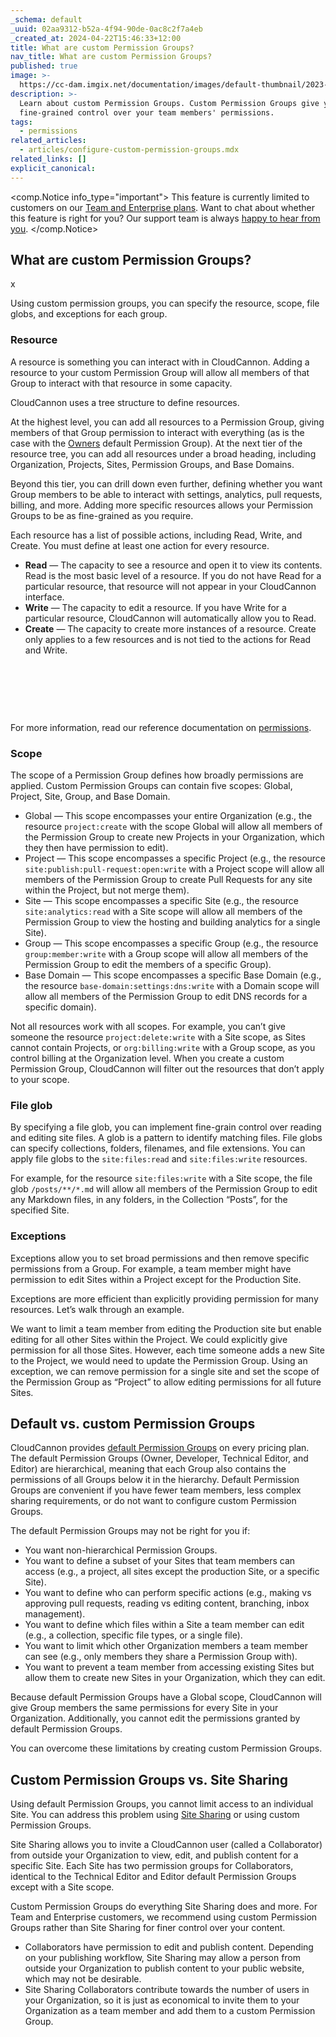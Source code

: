 ```yaml
---
_schema: default
_uuid: 02aa9312-b52a-4f94-90de-0ac8c2f7a4eb
_created_at: 2024-04-22T15:46:33+12:00
title: What are custom Permission Groups?
nav_title: What are custom Permission Groups?
published: true
image: >-
  https://cc-dam.imgix.net/documentation/images/default-thumbnail/2023-Q4/CloudCannon-Documentation-Thumbnail.png
description: >-
  Learn about custom Permission Groups. Custom Permission Groups give you
  fine-grained control over your team members' permissions.
tags:
  - permissions
related_articles:
  - articles/configure-custom-permission-groups.mdx
related_links: []
explicit_canonical:
---
```

<comp.Notice info_type="important">
  This feature is currently limited to customers on our [Team and Enterprise plans](/pricing/). Want to chat about whether this feature is right for you? Our support team is always [happy to hear from you]().
</comp.Notice>

## What are custom Permission Groups?

x

Using custom permission groups, you can specify the resource, scope, file globs, and exceptions for each group.

### Resource

A resource is something you can interact with in CloudCannon. Adding a resource to your custom Permission Group will allow all members of that Group to interact with that resource in some capacity.

CloudCannon uses a tree structure to define resources.

At the highest level, you can add all resources to a Permission Group, giving members of that Group permission to interact with everything (as is the case with the [Owners](/documentation/articles/default-permission-groups/#owners) default Permission Group). At the next tier of the resource tree, you can add all resources under a broad heading, including Organization, Projects, Sites, Permission Groups, and Base Domains.

Beyond this tier, you can drill down even further, defining whether you want Group members to be able to interact with settings, analytics, pull requests, billing, and more. Adding more specific resources allows your Permission Groups to be as fine-grained as you require.

Each resource has a list of possible actions, including Read, Write, and Create. You must define at least one action for every resource.

* **Read** — The capacity to see a resource and open it to view its contents. Read is the most basic level of a resource. If you do not have Read for a particular resource, that resource will not appear in your CloudCannon interface.
* **Write** — The capacity to edit a resource. If you have Write for a particular resource, CloudCannon will automatically allow you to Read.
* **Create** — The capacity to create more instances of a resource. Create only applies to a few resources and is not tied to the actions for Read and Write.

&nbsp;

&nbsp;

&nbsp;

For more information, read our reference documentation on [permissions](/documentation/articles/permissions-reference/).

### Scope

The scope of a Permission Group defines how broadly permissions are applied. Custom Permission Groups can contain five scopes: Global, Project, Site, Group, and Base Domain.

* Global — This scope encompasses your entire Organization (e.g., the resource `project:create` with the scope Global will allow all members of the Permission Group to create new Projects in your Organization, which they then have permission to edit).
* Project — This scope encompasses a specific Project (e.g., the resource `site:publish:pull-request:open:write` with a Project scope will allow all members of the Permission Group to create Pull Requests for any site within the Project, but not merge them).
* Site — This scope encompasses a specific Site (e.g., the resource `site:analytics:read` with a Site scope will allow all members of the Permission Group to view the hosting and building analytics for a single Site).
* Group — This scope encompasses a specific Group (e.g., the resource `group:member:write` with a Group scope will allow all members of the Permission Group to edit the members of a specific Group).
* Base Domain — This scope encompasses a specific Base Domain (e.g., the resource `base-domain:settings:dns:write` with a Domain scope will allow all members of the Permission Group to edit DNS records for a specific domain).

Not all resources work with all scopes. For example, you can’t give someone the resource `project:delete:write` with a Site scope, as Sites cannot contain Projects, or `org:billing:write` with a Group scope, as you control billing at the Organization level. When you create a custom Permission Group, CloudCannon will filter out the resources that don’t apply to your scope.

### File glob

By specifying a file glob, you can implement fine-grain control over reading and editing site files. A glob is a pattern to identify matching files. File globs can specify collections, folders, filenames, and file extensions. You can apply file globs to the `site:files:read` and `site:files:write` resources.

For example, for the resource `site:files:write` with a Site scope, the file glob `/posts/**/*.md` will allow all members of the Permission Group to edit any Markdown files, in any folders, in the Collection “Posts”, for the specified Site.

### Exceptions

Exceptions allow you to set broad permissions and then remove specific permissions from a Group. For example, a team member might have permission to edit Sites within a Project except for the Production Site.

Exceptions are more efficient than explicitly providing permission for many resources. Let’s walk through an example.

We want to limit a team member from editing the Production site but enable editing for all other Sites within the Project. We could explicitly give permission for all those Sites. However, each time someone adds a new Site to the Project, we would need to update the Permission Group. Using an exception, we can remove permission for a single site and set the scope of the Permission Group as “Project” to allow editing permissions for all future Sites.

## Default vs. custom Permission Groups

CloudCannon provides [default Permission Groups](/documentation/articles/default-permission-groups) on every pricing plan. The default Permission Groups (Owner, Developer, Technical Editor, and Editor) are hierarchical, meaning that each Group also contains the permissions of all Groups below it in the hierarchy. Default Permission Groups are convenient if you have fewer team members, less complex sharing requirements, or do not want to configure custom Permission Groups.

The default Permission Groups may not be right for you if:

* You want non-hierarchical Permission Groups.
* You want to define a subset of your Sites that team members can access (e.g., a project, all sites except the production Site, or a specific Site).
* You want to define who can perform specific actions (e.g., making vs approving pull requests, reading vs editing content, branching, inbox management).
* You want to define which files within a Site a team member can edit (e.g., a collection, specific file types, or a single file).
* You want to limit which other Organization members a team member can see (e.g., only members they share a Permission Group with).
* You want to prevent a team member from accessing existing Sites but allow them to create new Sites in your Organization, which they can edit.

Because default Permission Groups have a Global scope, CloudCannon will give Group members the same permissions for every Site in your Organization. Additionally, you cannot edit the permissions granted by default Permission Groups.

You can overcome these limitations by creating custom Permission Groups.

## Custom Permission Groups vs. Site Sharing

Using default Permission Groups, you cannot limit access to an individual Site. You can address this problem using [Site Sharing](/documentation/articles/sharing-on-a-per-site-basis/) or using custom Permission Groups.

Site Sharing allows you to invite a CloudCannon user (called a Collaborator) from outside your Organization to view, edit, and publish content for a specific Site. Each Site has two permission groups for Collaborators, identical to the Technical Editor and Editor default Permission Groups except with a Site scope.

Custom Permission Groups do everything Site Sharing does and more. For Team and Enterprise customers, we recommend using custom Permission Groups rather than Site Sharing for finer control over your content.

* Collaborators have permission to edit and publish content. Depending on your publishing workflow, Site Sharing may allow a person from outside your Organization to publish content to your public website, which may not be desirable.
* Site Sharing Collaborators contribute towards the number of users in your Organization, so it is just as economical to invite them to your Organization as a team member and add them to a custom Permission Group.
